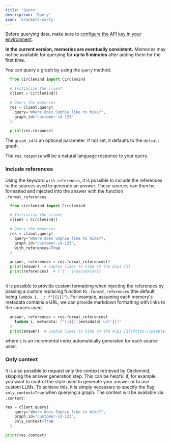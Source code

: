 ```yaml
---
title: 'Query'
description: 'Query'
icon: 'brackets-curly'
---
```


Before querying data, make sure to [configure the API key in your environment](/sdk/getting-started#getting-started).

**In the current version, memories are eventually consistent.** 
Memories may not be available for querying for **up to 5 minutes** after adding them for the first time.

You can query a graph by using the `query` method.

```python
  from circlemind import Circlemind

  # Initialize the client
  client = Circlemind()

  # Query the memories
  res = client.query(
    query="Where does Sophie like to hike?",
    graph_id="customer-id-123"
  )

  print(res.response)
```

The `graph_id` is an optional parameter. If not set, it defaults to the `default` graph.

The `res.response` will be a natural language response to your query.

### Include references
Using the keyword `with_references`, it is possible to include the references to the sources used to generate an answer.
These sources can then be formatted and injected into the answer with the function `.format_references`.

```python
  from circlemind import Circlemind

  # Initialize the client
  client = Circlemind()

  # Query the memories
  res = client.query(
    query="Where does Sophie like to hike?",
    graph_id="customer-id-123",
    with_references=True
  )

  answer, references = res.format_references()
  print(answer)  # Sophie likes to hike on the Alps [1]
  print(references)  # {'1': {<metadata>}}
  
```

It is possible to provide custom formatting when injecting the references by passing a custom replacing function to `.format_references` (the default being `lambda i, _: f"[{i}]"`).
For example, assuming each memory's metadata contains a URL, we can provide markdown formatting with links to the sources used.

```python
  answer, references = res.format_references(
    lambda i, metadata: f"[{i}]({metadata['url']})"
  )
  print(answer)  # Sophie likes to hike on the Alps [1](https://people/profiles/sophie/preferences)
```

where `i` is an incremental index automatically generated for each source used.

### Only context
It is also possible to request only the context retrieved by Circlemind, skipping the answer generation step.
This can be helpful if, for example, you want to control the style used to generate your answer or to use custom LLMs.
To achieve this, it is simply necessary to specify the flag `only_context=True` when querying a graph.
The context will be available via `.context`:

```python
res = client.query(
    query="Where does Sophie like to hike?",
    graph_id="customer-id-123",
    only_context=True
  )

print(res.context)
```